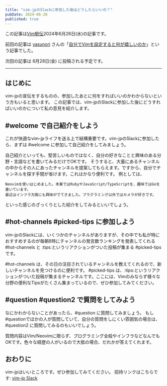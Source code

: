 ```yaml
---
title: "vim-jpのSlackに参加した後はどうしたらいいの？"
pubDate: 2024-06-26
published: true
---
```


この記事は[Vim駅伝](https://vim-jp.org/ekiden/)2024年6月26日(水)の記事です。

前回の記事は [yasunori](https://github.com/yasunori0418) さんの「[自分でVimを設定すると何が嬉しいのか](https://zenn.dev/vim_jp/articles/0010-what_is_thank_you_for_allowing_setting)」という記事でした。

次回の記事は 6月28日(金) に投稿される予定です。

---

## はじめに

vim-jpの宣伝をするものの、参加したあとに何をすればいいのかわからないという方もいると思います。
この記事では、vim-jpのSlackに参加した後にどうすればいいのかについて私の意見を紹介します。

## #welcome で自己紹介をしよう

これが快適なvim-jpライフを送る上で結構重要です。vim-jpのSlackに参加したら、まずは #welcome に参加して自己紹介をしてみましょう。

自己紹介といっても、堅苦しいものではなく、自分の好きなことと興味のある分野・言語などを書いてみるだけでOKです。
そうすると、大量にあるチャンネルの中からその人にあったチャンネルを提案してもらえます。ですから、自分でチャンネルを探す手間が省けます。これはかなり便利です。
例としては、

```
Neovimを使いはじめました。本業ではRubyやJavaScript/TypeScriptを、趣味ではGoを書いています。
最近はインフラ方面にも興味がでてきました。プラグラミング以外ではカメラが好きです。
```
といった感じのざっくりとした紹介をしてみるといいでしょう。

## #hot-channels #picked-tips に参加しよう

vim-jpのSlackには、いくつかのチャンネルがありますが、その中でも私が特におすすめするのが毎朝8時にチャンネルの発言数ランキングを発表してくれる #hot-channels と :tips:というリアクションがついた投稿が集まる #picked-tips です。

#hot-channels は、その日の注目されているチャンネルを教えてくれるので、新しいチャンネルを見つけるのに便利です。
#picked-tips は、:tips:というリアクションがついた投稿が集まるチャンネルです。ここには、Vimのみならず様々な分野の便利なTipsがたくさん集まっているので、ぜひ参加してみてください。


## #question #question2 で質問をしてみよう

なにかわからないことがあったら、#question に質問してみましょう。
もし#questionでほかの人が質問していて、自分の質問をしにくい雰囲気の場合は、#question2 に質問してみるのもいいでしょう。

質問内容はVim/Neovimに限らず、プログラミング全般やインフラなどなんでもOKです。色々な経歴の人がいるので大抵の場合、だれかが答えてくれます。


## おわりに

vim-jpはいいところです。ぜひ参加してみてください。
招待リンクはこちらです: [vim-jp Slack](https://join.slack.com/t/vim-jp/shared_invite/zt-zcifn2id-e6EsDjIKEzx~UlF~hE2Njg)

